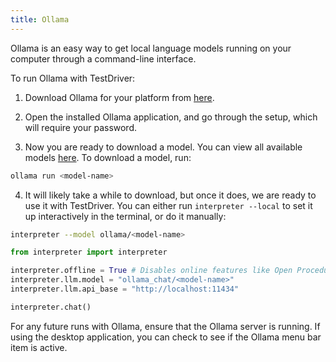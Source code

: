 ```yaml
---
title: Ollama
---
```


Ollama is an easy way to get local language models running on your computer through a command-line interface.

To run Ollama with TestDriver:

1. Download Ollama for your platform from [here](https://ollama.ai/download).

2. Open the installed Ollama application, and go through the setup, which will require your password.

3. Now you are ready to download a model. You can view all available models [here](https://ollama.ai/library). To download a model, run:

```bash
ollama run <model-name>
```

4. It will likely take a while to download, but once it does, we are ready to use it with TestDriver. You can either run `interpreter --local` to set it up interactively in the terminal, or do it manually:

<CodeGroup>

```bash Terminal
interpreter --model ollama/<model-name>
```

```python Python
from interpreter import interpreter

interpreter.offline = True # Disables online features like Open Procedures
interpreter.llm.model = "ollama_chat/<model-name>"
interpreter.llm.api_base = "http://localhost:11434"

interpreter.chat()
```

</CodeGroup>

For any future runs with Ollama, ensure that the Ollama server is running. If using the desktop application, you can check to see if the Ollama menu bar item is active.
